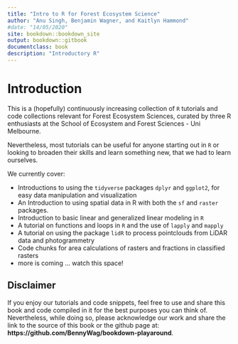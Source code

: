 ---
title: "Intro to R for Forest Ecosystem Science"
author: "Anu Singh, Benjamin Wagner, and Kaitlyn Hammond"
#date: "14/05/2020"
site: bookdown::bookdown_site
output: bookdown::gitbook
documentclass: book
description: "Introductory R"
---

# Introduction

This is a (hopefully) continuously increasing collection of `R` tutorials and code collections relevant for Forest Ecosystem Sciences, curated by three R enthusiasts at the School of Ecosystem and Forest Sciences - Uni Melbourne. 

Nevertheless, most tutorials can be useful for anyone starting out in `R` or looking to broaden their skills and learn something new, that we had to learn ourselves.

We currently cover:

- Introductions to using the `tidyverse` packages `dplyr` and `ggplot2`, for easy data manipulation and visualization
- An Introduction to using spatial data in R with both the `sf` and `raster` packages.
- Introduction to basic linear and generalized linear modeling in `R`
- A tutorial on functions and loops in `R` and the use of `lapply` and `mapply`
- A tutorial on using the package `lidR` to process pointclouds from LiDAR data and photogrammetry
- Code chunks for area calculations of rasters and fractions in classified rasters
- more is coming ... watch this space!

## Disclaimer

If you enjoy our tutorials and code snippets, feel free to use and share this book and code compiled in it for the best purposes you can think of. Nevertheless, while doing so, please acknowledge our work and share the link to the source of this book or the github page at: **https://github.com/BennyWag/bookdown-playaround**. 